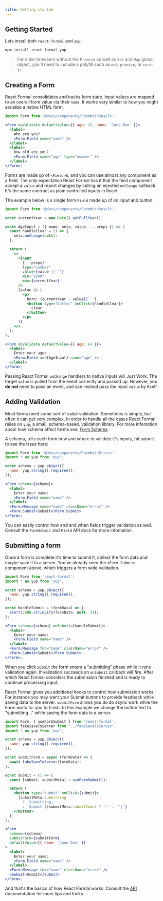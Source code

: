 ```yaml
---
title: Getting started
---
```


## Getting Started

Lets install both `react-formal` and `yup`.

```sh
npm install react-formal yup
```

> For older browsers without the `Promise` as well as `Set` and `Map` global object, you'll need to include
> a polyfill such as `es6-promise`, or `core-js`.

## Creating a Form

React Formal consolidates and tracks form state. Input values are mapped
to an overall form value via their `name`. It works very similar to how you might serialize
a native HTML form.

```jsx live
import Form from '@docs/components/FormWithResult';

<Form noValidate defaultValue={{ age: 25, name: 'Jane Doe' }}>
  <label>
    Who are you?
    <Form.Field name="name" />
  </label>
  <label>
    How old are you?
    <Form.Field name="age" type="number" />
  </label>
</Form>;
```

Forms are made up of `<Field>`s, and you can use almost any component as
a field. The only expectation React Formal has it that the field component accept a `value`
and report changes by calling an injected `onChange` callback. It's the same
contract as plain controlled inputs in React.

The example below is a single form `Field` made up of an input and button.

```jsx live
import Form from '@docs/components/FormWithResult';

const currentYear = new Date().getFullYear();

const AgeInput = ({ name, meta, value, ...props }) => {
  const handleClear = () => {
    meta.onChange(null);
  };

  return (
    <>
      <input
        {...props}
        type="number"
        value={value || ''}
        min="1900"
        max={currentYear}
      />
      {value && (
        <p>
          born: {currentYear - value}{' '}
          <button type="button" onClick={handleClear}>
            clear
          </button>
        </p>
      )}
    </>
  );
};

<Form noValidate defaultValue={{ age: 64 }}>
  <label>
    Enter your age:
    <Form.Field as={AgeInput} name="age" />
  </label>
</Form>;
```

Passing React Formal `onChange` handlers to native inputs will Just Work. The target
`value` is pulled from the event correctly and passed up. However, you **do not** need to pass
an event, and can instead pass the input `value` by itself.

## Adding Validation

Most forms need some sort of value validation. Sometimes is simple, but often it
can get very complex. In order to handle all the cases React Formal relies on `yup`,
a small, schema-based. validation library. For more infomation about how schema
affect forms see: [Form Schema](/api/Form#schema).

A schema, tells each form how and where to validate it's inputs, hit submit to
see the issue here:

```jsx live
import Form from '@docs/components/FormWithErrors';
import * as yup from 'yup';

const schema = yup.object({
  name: yup.string().required(),
});

<Form schema={schema}>
  <label>
    Enter your name:
    <Form.Field name="name" />
  </label>
  <Form.Message name="name" className="error" />
  <Form.Submit>Submit</Form.Submit>
</Form>;
```

You can easily control how and and when fields trigger validation as well. Consult
the `FormSubmit` and `Field` API docs for more infomation.

## Submitting a form

Once a form is complete it's time to submit it, collect the form data and maybe
save it to a server. You've already seen the `<Form.Submit>` component above, which
triggers a form wide validation.

```jsx live
import Form from 'react-formal';
import * as yup from 'yup';

const schema = yup.object({
  name: yup.string().required(),
});

const handleSubmit = (formData) => {
  alert(JSON.stringify(formData, null, 2));
};

<Form schema={schema} onSubmit={handleSubmit}>
  <label>
    Enter your name:
    <Form.Field name="name" />
  </label>
  <Form.Message for="name" className="error" />
  <Form.Submit>Submit</Form.Submit>
</Form>;
```

When you click `Submit` the form enters a "submitting" phase while it runs validation
again. If validation succeeds an `onSubmit` callback will fire. After which React Formal
considers the submission finished and is ready to continue processing input.

React Formal gives you additional hooks to control how submission works. For instance
you may want your Submit buttons to provide feadback while saving data to the server.
`submitForm` allows you do do async work while the Form waits for you to finish.
In this example we change the button text to "submitting…" while saving
the form data to a server.

```jsx live
import Form, { useFormSubmit } from 'react-formal';
import fakeSaveToServer from '../fakeSaveToServer';
import * as yup from 'yup';

const schema = yup.object({
  name: yup.string().required(),
});

const submitForm = async (formData) => {
  await fakeSaveToServer(formData);
};

const Submit = () => {
  const [submit, submitMeta] = useFormSubmit();

  return (
    <button type="submit" onClick={submit}>
      {submitMeta.submitting
        ? 'Submitting…'
        : `Submit ${submitMeta.submitCount ? '✓' : ''}`}
    </button>
  );
};

<Form
  schema={schema}
  submitForm={submitForm}
  defaultValue={{ name: 'Jane Doe' }}
>
  <label>
    Enter your name:
    <Form.Field name="name" />
  </label>
  <Form.Message for="name" className="error" />
  <Submit>Submit</Submit>
</Form>;
```

And that's the basics of how React Formal works. Consult the [API](/api/Form) documentation
for more tips and tricks.
